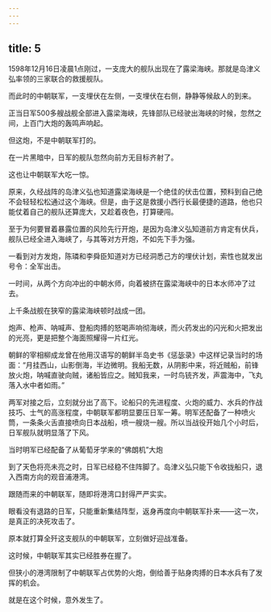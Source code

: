 ```yaml
---
---
---
```

title: 5
---



1598年12月16日凌晨1点刚过，一支庞大的舰队出现在了露梁海峡。那就是岛津义弘率领的三家联合的救援舰队。

而此时的中朝联军，一支埋伏在左侧，一支埋伏在右侧，静静等候敌人的到来。

正当日军500多艘战舰全部进入露梁海峡，先锋部队已经驶出海峡的时候，忽然之间，上百门大炮的轰鸣声响起。

但这炮，不是中朝联军打的。

在一片黑暗中，日军的舰队忽然向前方无目标齐射了。

这也让中朝联军大吃一惊。

原来，久经战阵的岛津义弘也知道露梁海峡是一个绝佳的伏击位置，预料到自己绝不会轻轻松松通过这个海峡。但是，由于这是救援小西行长最便捷的道路，他也只能仗着自己的舰队还算庞大，又趁着夜色，打算硬闯。

至于为何要冒着暴露位置的风险先行开炮，是因为岛津义弘知道前方肯定有伏兵，舰队已经全进入海峡了，与其等对方开炮，不如先下手为强。

一看到对方发炮，陈璘和李舜臣知道对方已经洞悉己方的埋伏计划，索性也就发出号令：全军出击。

一时间，从两个方向冲出的中朝水师，向着被挤在露梁海峡中的日本水师冲了过去。

上千条战舰在狭窄的露梁海峡顿时战成一团。

炮声、枪声、呐喊声、登船肉搏的怒喝声响彻海峡，而火药发出的闪光和火把发出的光亮，更是把整个海面照耀得一片红光。

朝鲜的宰相柳成龙曾在他用汉语写的朝鲜半岛史书《惩毖录》中这样记录当时的场面：“月挂西山，山影倒海，半边微明。我船无数，从阴影中来，将近贼船，前锋放火炮，呐喊直驶向贼，诸船皆应之。贼知我来，一时鸟铳齐发，声震海中，飞丸落入水中者如雨。”

两军对接之后，立刻就分出了高下。论船只的先进程度、火炮的威力、水兵的作战技巧、士气的高涨程度，中朝联军都明显要压日军一筹。明军还配备了一种喷火筒，一条条火舌直接喷向日本战船，喷一艘烧一艘。所以当战役开始几个小时后，日军舰队就明显落了下风。

当时明军已经配备了从葡萄牙学来的“佛朗机”大炮



到了天色将亮未亮之时，日军已经稳不住阵脚了。岛津义弘只能下令收拢船只，退入西南方向的观音浦港湾。

跟随而来的中朝联军，随即将港湾口封得严严实实。

眼看没有退路的日军，只能重新集结阵型，返身再度向中朝联军扑来——这一次，是真正的决死攻击了。

原本就打算全歼这支舰队的中朝联军，立刻做好迎战准备。

这时候，中朝联军其实已经胜券在握了。

但狭小的港湾限制了中朝联军占优势的火炮，倒给善于贴身肉搏的日本水兵有了发挥的机会。

就是在这个时候，意外发生了。